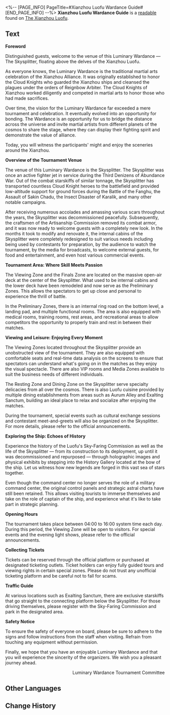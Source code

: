 <%-- [PAGE_INFO]
PageTitle=#Xianzhou Luofu Wardance Guide#
[END_PAGE_INFO] --%>
{{Readable Infobox
|id           = 394
|partIds      = 190689
|title        = 
|image        = Item Xianzhou Parchment.png
|world        = The Xianzhou Luofu
|parts        = 1
|author       = <!--to be added-->
|description  = A guide for the Wardance ceremony and the Skysplitter.
|part1        = Xianzhou Luofu Wardance Guide
|source1      = {{cx|Source missing}}
|characters   = Lan
|factions     = 
}}
'''Xianzhou Luofu Wardance Guide''' is a [[readable]] found on [[The Xianzhou Luofu]].
<!--
==Location==
{{Map Embed|<map name>|<marker id>}}
-->
==Text==
'''Foreword'''

Distinguished guests, welcome to the venue of this Luminary Wardance &mdash; The Skysplitter, floating above the delves of the Xianzhou Luofu.

As everyone knows, the Luminary Wardance is the traditional martial arts celebration of the Xianzhou Alliance. It was originally established to honor the Cloud Knights who guarded the Xianzhou ships and cleansed the plagues under the orders of Reignbow Arbiter. The Cloud Knights of Xianzhou worked diligently and competed in martial arts to honor those who had made sacrifices.

Over time, the vision for the Luminary Wardance far exceeded a mere tournament and celebration. It eventually evolved into an opportunity for bonding. The Wardance is an opportunity for us to bridge the distance across the universe and invite martial artists from different planets of the cosmos to share the stage, where they can display their fighting spirit and demonstrate the value of alliance.

Today, you will witness the participants' might and enjoy the sceneries around the Xianzhou.

'''Overview of the Tournament Venue'''

The venue of this Luminary Wardance is the Skysplitter. The Skysplitter was once an active fighter jet in service during the Third Denizens of Abundance War. Out of the combat starskiffs of similar tonnage, the Skysplitter has transported countless Cloud Knight heroes to the battlefield and provided low-altitude support for ground forces during the Battle of the Fanghu, the Assault of Sakin Chadu, the Insect Disaster of Karalik, and many other notable campaigns.

After receiving numerous accolades and amassing various scars throughout the years, the Skysplitter was decommissioned peacefully. Subsequently, the craftsmen of the Artisanship Commission removed its combat armor, and it was now ready to welcome guests with a completely new look. In the months it took to modify and renovate it, the internal cabins of the Skysplitter were completely redesigned to suit various needs including being used by contestants for preparation, by the audience to watch the tournament, by the media for broadcasts, to welcome external guests, for food and entertainment, and even host various commercial events.

'''Tournament Area: Where Skill Meets Passion'''

The Viewing Zone and the Finals Zone are located on the massive open-air deck at the center of the Skysplitter. What used to be internal cabins and the lower deck have been remodeled and now serve as the Preliminary Zones. This allows the spectators to get up close and personal to experience the thrill of battle.

In the Preliminary Zones, there is an internal ring road on the bottom level, a landing pad, and multiple functional rooms. The area is also equipped with medical rooms, training rooms, rest areas, and recreational areas to allow competitors the opportunity to properly train and rest in between their matches.

'''Viewing and Leisure: Enjoying Every Moment'''

The Viewing Zones located throughout the Skysplitter provide an unobstructed view of the tournament. They are also equipped with comfortable seats and real-time data analysis on the screens to ensure that spectators can understand what's going on in the matches as they enjoy the visual spectacle. There are also VIP rooms and Media Zones available to suit the business needs of different individuals.

The Resting Zone and Dining Zone on the Skysplitter serve specialty delicacies from all over the cosmos. There is also Luofu cuisine provided by multiple dining establishments from areas such as Aurum Alley and Exalting Sanctum, building an ideal place to relax and socialize after enjoying the matches.

During the tournament, special events such as cultural exchange sessions and contestant meet-and-greets will also be organized on the Skysplitter. For more details, please refer to the official announcements.

'''Exploring the Ship: Echoes of History'''

Experience the history of the Luofu's Sky-Faring Commission as well as the life of the Skysplitter &mdash; from its construction to its deployment, up until it was decommissioned and repurposed &mdash; through holographic images and physical exhibits by stepping into the History Gallery located at the bow of the ship. Let us witness how new legends are forged in this vast sea of stars together.

Even though the command center no longer serves the role of a military command center, the original control panels and strategic astral charts have still been retained. This allows visiting tourists to immerse themselves and take on the role of captain of the ship, and experience what it's like to take part in strategic planning.

'''Opening Hours'''

The tournament takes place between 04:00 to 16:00 system time each day. During this period, the Viewing Zone will be open to visitors. For special events and the evening light shows, please refer to the official announcements.

'''Collecting Tickets'''

Tickets can be reserved through the official platform or purchased at designated ticketing outlets. Ticket holders can enjoy fully guided tours and viewing rights in certain special zones. Please do not trust any unofficial ticketing platform and be careful not to fall for scams.

'''Traffic Guide'''

At various locations such as Exalting Sanctum, there are exclusive starskiffs that go straight to the connecting platform below the Skysplitter. For those driving themselves, please register with the Sky-Faring Commission and park in the designated area.

'''Safety Notice'''

To ensure the safety of everyone on board, please be sure to adhere to the signs and follow instructions from the staff when visiting. Refrain from touching any equipment without permission.

Finally, we hope that you have an enjoyable Luminary Wardance and that you will experience the sincerity of the organizers. We wish you a pleasant journey ahead.

<div align="right">Luminary Wardance Tournament Committee</div>

<!--
==Trivia==
* 
-->
==Other Languages==
{{Other Languages
|en   = Xianzhou Luofu Wardance Guide
|zhs  = 仙舟「罗浮」演武仪典导览
|zht  = 仙舟「羅浮」演武儀典導覽
|ja   = 仙舟「羅浮」演武典礼案内
|ko   = 선주 「나부」 연무 의식 가이드
|es   = Guía de la ceremonia de Habilidades Estelares de Combate del Luofu de Xianzhou
|fr   = Guide de la Danse martiale du Luofu de Xianzhou
|ru   = Руководство Церемонии боевых искусств Лофу Сяньчжоу
|th   = ไกด์พิธีดวลยุทธ์แห่ง Xianzhou "Luofu"
|vi   = Hướng Dẫn Lễ Diễn Võ Xianzhou Luofu
|de   = Reiseführer: Kampfkunstzeremonie der Xianzhou Luofu
|id   = Panduan Ritual Bela Diri Xianzhou "Luofu"
|pt   = Guia da Dança da Guerra do Luofu do Xianzhou
}}

==Change History==
{{Change History|2.5}}